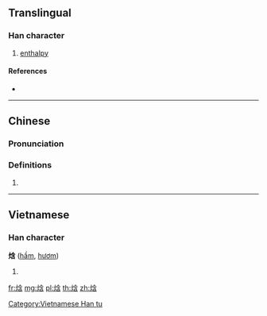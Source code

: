 {{character info/new}}
==Translingual==

===Han character===
{{Han char|rn=86|rad=火|as=07|sn=11|four=98862|canj=FOIR,XFOIR|ids=⿰火含}}

# [[enthalpy]]

====References====
* {{Han ref|kx=0673.111|hdz=32205.070|uh=7113|ud=28947|bh=D655|bd=54869}}

----

==Chinese==
{{zh-forms}}

===Pronunciation===
{{zh-pron
|m=hán
|c=ham4
|cat=
}}

===Definitions===
{{zh-hanzi}}

# {{rfdef|zh}}

----

==Vietnamese==

===Han character===
'''焓''' ([[hầm]], [[hươm]])

# {{defn|lang=vi}}

[[Category:Vietnamese Han tu]]

[[fr:焓]]
[[mg:焓]]
[[pl:焓]]
[[th:焓]]
[[zh:焓]]